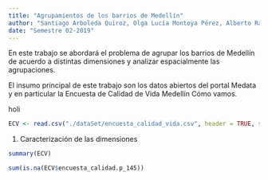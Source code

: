 ```yaml
---
title: "Agrupamientos de los barrios de Medellín"
author: "Santiago Arboleda Quiroz, Olga Lucía Montoya Pérez, Alberto Ramirez Velasquez, Juan David Tangarife Patino"
date: "Semestre 02-2019"
---
```


En este trabajo se abordará el problema de agrupar los barrios de Medellín de acuerdo a distintas dimensiones y
analizar espacialmente las agrupaciones.

El insumo principal de este trabajo son los datos abiertos del portal Medata y en particular la Encuesta de Calidad de Vida Medellín Cómo vamos.


holi
```r
ECV <- read.csv("./dataSet/encuesta_calidad_vida.csv", header = TRUE, sep=";")
```

1. Caracterización de las dimensiones

```r
summary(ECV)
```

```r
sum(is.na(ECV$encuesta_calidad.p_145))

```

